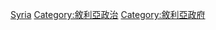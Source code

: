 {{Commonscat|International relations of Syria}}

[[Category:亚洲各国外交|Syria]]
[[Category:敘利亞政治|Category:敘利亞政治]]
[[Category:敘利亞政府|Category:敘利亞政府]]